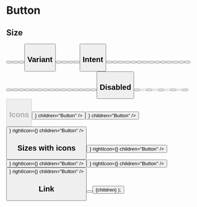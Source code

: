

# Button

## Size

<DesignComponentsDisplay className="grid-cols-2 md:grid-cols-4">
  <Button size="sm" children="Button" />
  <Button size="md" children="Button" />
  <Button size="lg" children="Button" />
  <Button size="xl" children="Button" />
</DesignComponentsDisplay>

## Variant

<DesignComponentsDisplay className="grid-cols-2 md:grid-cols-5">
  <Button variant="primary" children="Button" />
  <Button variant="secondary" children="Button" />
  <Button variant="outline" children="Button" />
  <Button variant="ghost" children="Button" />
  <Button variant="text" children="Button" />
</DesignComponentsDisplay>

## Intent

<DesignComponentsDisplay className="grid-cols-2 md:grid-cols-3 lg:grid-cols-6">
  <Button variant="primary" intent="none" children="Button" />
  <Button variant="primary" intent="primary" children="Button" />
  <Button variant="primary" intent="fail" children="Button" />
  <Button variant="primary" intent="success" children="Button" />
  <Button variant="primary" intent="warning" children="Button" />
  <Button variant="primary" intent="orange" children="Button" />
  <Button variant="secondary" intent="none" children="Button" />
  <Button variant="secondary" intent="primary" children="Button" />
  <Button variant="secondary" intent="fail" children="Button" />
  <Button variant="secondary" intent="success" children="Button" />
  <Button variant="secondary" intent="warning" children="Button" />
  <Button variant="secondary" intent="orange" children="Button" />
  <Button variant="outline" intent="none" children="Button" />
  <Button variant="outline" intent="primary" children="Button" />
  <Button variant="outline" intent="fail" children="Button" />
  <Button variant="outline" intent="success" children="Button" />
  <Button variant="outline" intent="warning" children="Button" />
  <Button variant="outline" intent="orange" children="Button" />
  <Button variant="ghost" intent="none" children="Button" />
  <Button variant="ghost" intent="primary" children="Button" />
  <Button variant="ghost" intent="fail" children="Button" />
  <Button variant="ghost" intent="success" children="Button" />
  <Button variant="ghost" intent="warning" children="Button" />
  <Button variant="ghost" intent="orange" children="Button" />
  <Button variant="text" intent="none" children="Button" />
  <Button variant="text" intent="primary" children="Button" />
  <Button variant="text" intent="fail" children="Button" />
  <Button variant="text" intent="success" children="Button" />
  <Button variant="text" intent="warning" children="Button" />
  <Button variant="text" intent="orange" children="Button" />
</DesignComponentsDisplay>

## Disabled

<DesignComponentsDisplay className="grid-cols-2 md:grid-cols-4">
  <Button variant="primary" children="Button" />
  <Button variant="primary" children="Button" disabled />
  <Button variant="secondary" children="Button" />
  <Button variant="secondary" children="Button" disabled />
  <Button variant="outline" children="Button" />
  <Button variant="outline" children="Button" disabled />
  <Button variant="ghost" children="Button" />
  <Button variant="ghost" children="Button" disabled />
  <Button variant="text" children="Button" />
  <Button variant="text" children="Button" disabled />
</DesignComponentsDisplay>

## Icons

<DesignComponentsDisplay className="grid-cols-2 sm:grid-cols-3">
  <Button leftIcon={<Circle />} children="Button" />
  <Button rightIcon={<Circle />} children="Button" />
  <Button leftIcon={<Circle />} rightIcon={<Circle />} children="Button" />
</DesignComponentsDisplay>

## Sizes with icons

<DesignComponentsDisplay className="grid-cols-2 md:grid-cols-4">
  <Button size="sm" leftIcon={<Circle />} rightIcon={<Circle />} children="Button" />
  <Button size="md" leftIcon={<Circle />} rightIcon={<Circle />} children="Button" />
  <Button size="lg" leftIcon={<Circle />} rightIcon={<Circle />} children="Button" />
  <Button size="xl" leftIcon={<Circle />} rightIcon={<Circle />} children="Button" />
</DesignComponentsDisplay>

## Link

<DesignComponentsDisplay className="grid-cols-2">
  <Button children="Home" href="/" />
  <Button children="New tab" href="/" newTab />
</DesignComponentsDisplay>

  <DesignLayout name="Button" selected="/design/component/button">
    {children}
  </DesignLayout>
);
